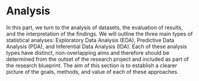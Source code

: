 # Analysis {#part-analysis}
```{=latex}
\addcontentsline{toc}{part}{Analysis}
```

In this part, we turn to the analysis of datasets, the evaluation of results, and the interpretation of the findings. We will outline the three main types of statistical analyses: Exploratory Data Analysis (EDA), Predictive Data Analysis (PDA), and Inferential Data Analysis (IDA). Each of these analysis types have distinct, non-overlapping aims and therefore should be determined from the outset of the research project and included as part of the research blueprint. The aim of this section is to establish a clearer picture of the goals, methods, and value of each of these approaches.
